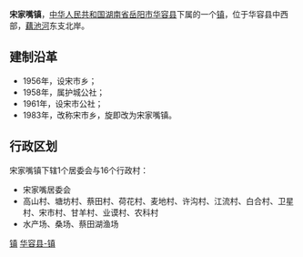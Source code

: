 {{中国乡级行政区<!---乡级行政区专用模板--->
|行政区全称 = 宋家嘴镇
|景观照片文件名 = 
|景观照片描述 = 
|位置图文件名 = 
|位置图描述 = 
|汉语拼音 = 
|通用拼音 = 
|上级行政区 = [[湖南省|湖南省]][[岳阳市|岳阳市]][[华容县|华容县]]
|行政区类别 = 镇
|行政区划代码 = 430623105
|建置时间 = 1983年
|政府驻地 = 宋家嘴
|地理坐标 = {{coord|29.4872|N|112.472|E|display=inline,title|dim:3000_type:landmark_region:CN}}
|毗邻 = 
|行政区划 = 17
|村委会 = 16
|居委会 = 1
|总面积 = 40.4平方公里
|户籍人口 = 2.3万
|户籍人口年份 = 
|常住人口 = 
|常住人口年份 = 
|人口密度 = 
|GDP = 
|GDP年份 = 
|邮政编码 = 
|电话区号 = 
|时区 = UTC+8（[[东八区|东八区]]）
|官方网站 = 
|网站名称 = 
}}
'''宋家嘴镇'''，[[中华人民共和国|中华人民共和国]][[湖南省|湖南省]][[岳阳市|岳阳市]][[华容县|华容县]]下属的一个[[镇|镇]]，位于华容县中西部，[[藕池河|藕池河]]东支北岸。

==建制沿革==
*1956年，设宋市乡；
*1958年，属护城公社；
*1961年，设宋市公社；
*1983年，改称宋市乡，旋即改为宋家嘴镇。

==行政区划==
宋家嘴镇下辖1个居委会与16个行政村：
*宋家嘴居委会
*高山村、塘坊村、蔡田村、荷花村、麦地村、许沟村、江流村、白合村、卫星村、宋市村、甘羊村、业谟村、农科村
*水产场、桑场、蔡田湖渔场

{{湖南小作品}}
{{华容县行政区划}}

[[Category:华容县行政区划|镇]]
[[Category:岳阳乡镇|华容县-镇]]